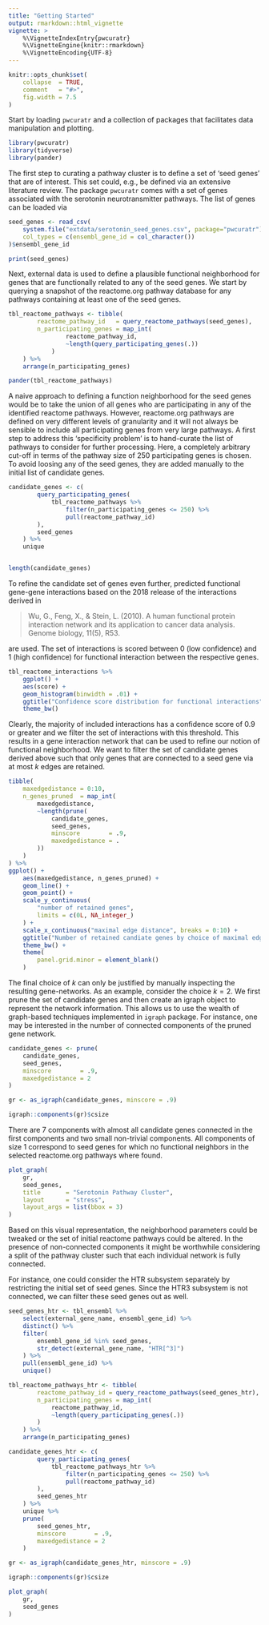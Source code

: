 ```yaml
---
title: "Getting Started"
output: rmarkdown::html_vignette
vignette: >
    %\VignetteIndexEntry{pwcuratr}
    %\VignetteEngine{knitr::rmarkdown}
    %\VignetteEncoding{UTF-8}
---
```


```r
knitr::opts_chunk$set(
    collapse  = TRUE,
    comment   = "#>",
    fig.width = 7.5
)
```

Start by loading `pwcuratr` and a collection of packages that 
facilitates data manipulation and plotting.

```r
library(pwcuratr)
library(tidyverse)
library(pander)
```

The first step to curating a pathway cluster is to define a 
set of 'seed genes' that are of interest.
This set could, e.g., be defined via an extensive literature review.
The package `pwcuratr` comes with a set of genes associated with
the serotonin neurotransmitter pathways.
The list of genes can be loaded via

```r
seed_genes <- read_csv(
    system.file("extdata/serotonin_seed_genes.csv", package="pwcuratr"),
    col_types = c(ensembl_gene_id = col_character())
)$ensembl_gene_id

print(seed_genes)
```

Next, external data is used to define a plausible functional
neighborhood for genes that are functionally related to 
any of the seed genes.
We start by querying a snapshot of the reactome.org pathway
database for any pathways containing at least one of the seed genes.

```r
tbl_reactome_pathways <- tibble(
        reactome_pathway_id   = query_reactome_pathways(seed_genes),
        n_participating_genes = map_int(
                reactome_pathway_id,
                ~length(query_participating_genes(.))
            )
    ) %>% 
    arrange(n_participating_genes)

pander(tbl_reactome_pathways)
```

A naive approach to defining a function neighborhood for the seed
genes would be to take the union of all genes who are participating
in any of the identified reactome pathways.
However, reactome.org pathways are defined on very different 
levels of granularity and it will not always be sensible to include
all participating genes from very large pathways.
A first step to address this 'specificity problem' is to hand-curate
the list of pathways to consider for further processing.
Here, a completely arbitrary cut-off in terms of the pathway 
size of 250 participating genes is chosen.
To avoid loosing any of the seed genes, they are added manually to
the initial list of candidate genes.

```r
candidate_genes <- c(
        query_participating_genes(
            tbl_reactome_pathways %>% 
                filter(n_participating_genes <= 250) %>% 
                pull(reactome_pathway_id)
        ),
        seed_genes
    ) %>% 
    unique


length(candidate_genes)
```

To refine the candidate set of genes even further, 
predicted functional gene-gene interactions based on the 2018
release of the interactions derived in

> Wu, G., Feng, X., & Stein, L. (2010). A human functional protein interaction network and its application to cancer data analysis. Genome biology, 11(5), R53.

are used.
The set of interactions is scored between 0 (low confidence) and 1 
(high confidence) for functional interaction between the 
respective genes.
```r
tbl_reactome_interactions %>% 
    ggplot() + 
    aes(score) + 
    geom_histogram(binwidth = .01) +
    ggtitle("Confidence score distribution for functional interactions") +
    theme_bw()
```

Clearly, the majority of included interactions has a confidence
score of 0.9 or greater and we filter the set of interactions 
with this threshold.
This results in a gene interaction network that can be used to
refine our notion of functional neighborhood.
We want to filter the set of candidate genes derived above such 
that only genes that are connected to a seed gene via at most $k$
edges are retained.

```r
tibble(
    maxedgedistance = 0:10,
    n_genes_pruned  = map_int(
        maxedgedistance,
        ~length(prune(
            candidate_genes, 
            seed_genes, 
            minscore        = .9, 
            maxedgedistance = .
        ))
    )
) %>% 
ggplot() +
    aes(maxedgedistance, n_genes_pruned) +
    geom_line() + 
    geom_point() +
    scale_y_continuous(
        "number of retained genes",
        limits = c(0L, NA_integer_)
    ) + 
    scale_x_continuous("maximal edge distance", breaks = 0:10) +
    ggtitle("Number of retained candiate genes by choice of maximal edge-distance (k)") +
    theme_bw() + 
    theme(
        panel.grid.minor = element_blank()
    )
```

The final choice of $k$ can only be justified by manually inspecting 
the resulting gene-networks.
As an example, consider the choice $k=2$.
We first prune the set of candidate genes and then create an
igraph object to represent the network information.
This allows us to use the wealth of graph-based techniques
implemented in `igraph` package.
For instance, one may be interested in the number of connected 
components of the pruned gene network.

```r
candidate_genes <- prune(
    candidate_genes, 
    seed_genes, 
    minscore        = .9, 
    maxedgedistance = 2
) 

gr <- as_igraph(candidate_genes, minscore = .9)

igraph::components(gr)$csize
```

There are 7 components with almost all candidate genes connected in 
the first components and two small non-trivial components.
All components of size 1 correspond to seed genes for which no 
functional neighbors in the selected reactome.org pathways 
where found. 

```r
plot_graph(
    gr, 
    seed_genes,
    title       = "Serotonin Pathway Cluster",
    layout      = "stress",
    layout_args = list(bbox = 3)
)
```

Based on this visual representation, the neighborhood parameters could 
be tweaked or the set of initial reactome pathways could be altered.
In the presence of non-connected components it might be worthwhile 
considering a split of the pathway cluster such that each individual
network is fully connected.

For instance, one could consider the HTR subsystem separately by 
restricting the initial set of seed genes.
Since the HTR3 subsystem is not connected, we can filter these seed 
genes out as well.

```r
seed_genes_htr <- tbl_ensembl %>% 
    select(external_gene_name, ensembl_gene_id) %>% 
    distinct() %>% 
    filter(
        ensembl_gene_id %in% seed_genes, 
        str_detect(external_gene_name, "HTR[^3]")
    ) %>% 
    pull(ensembl_gene_id) %>% 
    unique()

tbl_reactome_pathways_htr <- tibble(
        reactome_pathway_id = query_reactome_pathways(seed_genes_htr),
        n_participating_genes = map_int(
            reactome_pathway_id,
            ~length(query_participating_genes(.))
        )
    ) %>% 
    arrange(n_participating_genes)

candidate_genes_htr <- c(
        query_participating_genes(
            tbl_reactome_pathways_htr %>% 
                filter(n_participating_genes <= 250) %>% 
                pull(reactome_pathway_id)
        ),
        seed_genes_htr
    ) %>% 
    unique %>% 
    prune(
        seed_genes_htr, 
        minscore        = .9, 
        maxedgedistance = 2
    ) 

gr <- as_igraph(candidate_genes_htr, minscore = .9)

igraph::components(gr)$csize
```

```r
plot_graph(
    gr, 
    seed_genes
)
```
